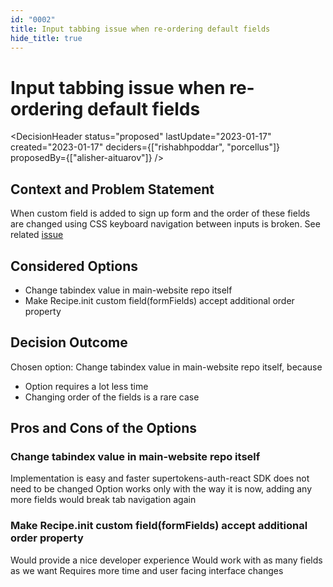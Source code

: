 ```yaml
---
id: "0002"
title: Input tabbing issue when re-ordering default fields
hide_title: true
---
```



# Input tabbing issue when re-ordering default fields

<DecisionHeader status="proposed" lastUpdate="2023-01-17" created="2023-01-17" deciders={["rishabhpoddar", "porcellus"]} proposedBy={["alisher-aituarov"]} />

## Context and Problem Statement

When custom field is added to sign up form and the order of these fields are changed using CSS keyboard navigation between inputs is broken. See related [issue](https://github.com/supertokens/supertokens-auth-react/issues/634)

## Considered Options

* Change tabindex value in main-website repo itself
* Make Recipe.init custom field(formFields) accept additional order property


## Decision Outcome

Chosen option: Change tabindex value in main-website repo itself, because

* Option requires a lot less time
* Changing order of the fields is a rare case

## Pros and Cons of the Options

### Change tabindex value in main-website repo itself

<ArgumentPro> Implementation is easy and faster </ArgumentPro>
<ArgumentPro> supertokens-auth-react SDK does not need to be changed </ArgumentPro>
<ArgumentCon> Option works only with the way it is now, adding any more fields would break tab navigation again </ArgumentCon>

### Make Recipe.init custom field(formFields) accept additional order property

<ArgumentPro> Would provide a nice developer experience </ArgumentPro>
<ArgumentPro> Would work with as many fields as we want </ArgumentPro>
<ArgumentCon> Requires more time and user facing interface changes </ArgumentCon>
